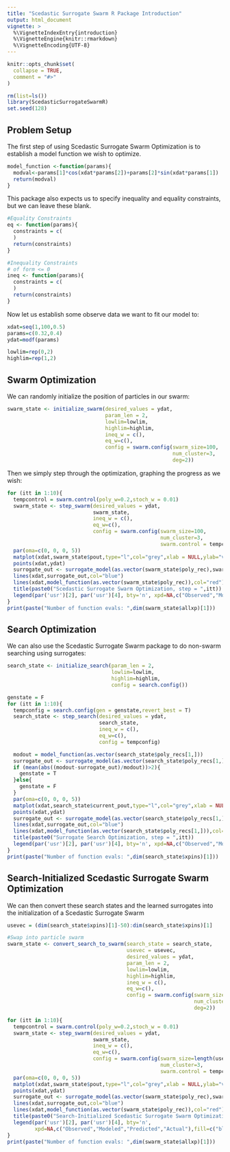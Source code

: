 ```yaml
---
title: "Scedastic Surrogate Swarm R Package Introduction"
output: html_document
vignette: >
  %\VignetteIndexEntry{introduction}
  %\VignetteEngine{knitr::rmarkdown}
  %\VignetteEncoding{UTF-8}
---
```


```r
knitr::opts_chunk$set(
  collapse = TRUE,
  comment = "#>"
)
```

```r
rm(list=ls())
library(ScedasticSurrogateSwarmR)
set.seed(128)
```


## Problem Setup
The first step of using Scedastic Surrogate Swarm Optimization is to establish a model function we wish to optimize. 

```r
model_function <-function(params){
  modval<-params[1]*cos(xdat*params[2])+params[2]*sin(xdat*params[1])
  return(modval)
}
```

This package also expects us to specify inequality and equality constraints, but we can leave these blank. 

```r
#Equality Constraints
eq <- function(params){
  constraints = c(
  )
  return(constraints)
}

#Inequality Constraints
# of form <= 0
ineq <- function(params){
  constraints = c(
  )
  return(constraints)
}
```

Now let us establish some observe data we want to fit our model to:
```r
xdat=seq(1,100,0.5)
params=c(0.32,0.4)
ydat=modf(params)

lowlim=rep(0,2)
highlim=rep(1,2)
```


## Swarm Optimization
We can randomly initialize the position of particles in our swarm:
```r
swarm_state <- initialize_swarm(desired_values = ydat,
                                param_len = 2,
                                lowlim=lowlim,
                                highlim=highlim,
                                ineq_w = c(),
                                eq_w=c(),
                                config = swarm.config(swarm_size=100,
                                                      num_cluster=3,
                                                      deg=2))
```

Then we simply step through the optimization, graphing the progress as we wish:
```r
for (itt in 1:10){
  tempcontrol = swarm.control(poly_w=0.2,stoch_w = 0.01)
  swarm_state <- step_swarm(desired_values = ydat,
                            swarm_state,
                            ineq_w = c(),
                            eq_w=c(),
                            config = swarm.config(swarm_size=100,
                                                  num_cluster=3,
                                                  swarm.control = tempcontrol))
  par(oma=c(0, 0, 0, 5))
  matplot(xdat,swarm_state$pout,type="l",col="grey",xlab = NULL,ylab="value")
  points(xdat,ydat)
  surrogate_out <- surrogate_model(as.vector(swarm_state$poly_rec),swarm_state$polyouts,swarm_state$centersaves,deg=2)
  lines(xdat,surrogate_out,col="blue")
  lines(xdat,model_function(as.vector(swarm_state$poly_rec)),col="red")
  title(paste0("Scedastic Surrogate Swarm Optimization, step = ",itt))
  legend(par('usr')[2], par('usr')[4], bty='n', xpd=NA,c("Observed","Modeled","Predicted","Actual"),fill=c("black","grey","blue","red"))
}
print(paste("Number of function evals: ",dim(swarm_state$allxp)[1]))
```


## Search Optimization

We can also use the Scedastic Surrogate Swarm package to do non-swarm searching using surrogates:
```r
search_state <- initialize_search(param_len = 2,
                                  lowlim=lowlim,
                                  highlim=highlim,
                                  config = search.config())

genstate = F
for (itt in 1:10){
  tempconfig = search.config(gen = genstate,revert_best = T)
  search_state <- step_search(desired_values = ydat,
                              search_state,
                              ineq_w = c(),
                              eq_w=c(),
                              config = tempconfig)

  modout = model_function(as.vector(search_state$poly_recs[1,]))
  surrogate_out <- surrogate_model(as.vector(search_state$poly_recs[1,]),search_state$polyouts,search_state$centersaves,deg=2)
  if (mean(abs((modout-surrogate_out)/modout))>2){
    genstate = T
  }else{
    genstate = F
  }
  par(oma=c(0, 0, 0, 5))
  matplot(xdat,search_state$current_pout,type="l",col="grey",xlab = NULL,ylab="value")
  points(xdat,ydat)
  surrogate_out <- surrogate_model(as.vector(search_state$poly_recs[1,]),swarm_state$polyouts,swarm_state$centersaves,deg=2)
  lines(xdat,surrogate_out,col="blue")
  lines(xdat,model_function(as.vector(search_state$poly_recs[1,])),col="red")
  title(paste0("Surrogate Search Optimization, step = ",itt))
  legend(par('usr')[2], par('usr')[4], bty='n', xpd=NA,c("Observed","Modeled","Predicted","Actual"),fill=c("black","grey","blue","red"))
}
print(paste("Number of function evals: ",dim(search_state$xpins)[1]))
```


## Search-Initialized Scedastic Surrogate Swarm Optimization
We can then convert these search states and the learned surrogates into the initialization of a Scedastic Surrogate Swarm

```r
usevec = (dim(search_state$xpins)[1]-50):dim(search_state$xpins)[1]

#Swap into particle swarm
swarm_state <- convert_search_to_swarm(search_state = search_state,
                                       usevec = usevec,
                                       desired_values = ydat,
                                       param_len = 2,
                                       lowlim=lowlim,
                                       highlim=highlim,
                                       ineq_w = c(),
                                       eq_w=c(),
                                       config = swarm.config(swarm_size=length(usevec),
                                                             num_cluster=3,
                                                             deg=2))

for (itt in 1:10){
  tempcontrol = swarm.control(poly_w=0.2,stoch_w = 0.01)
  swarm_state <- step_swarm(desired_values = ydat,
                            swarm_state,
                            ineq_w = c(),
                            eq_w=c(),
                            config = swarm.config(swarm_size=length(usevec),
                                                  num_cluster=3,
                                                  swarm.control = tempcontrol))
  par(oma=c(0, 0, 0, 5))
  matplot(xdat,swarm_state$pout,type="l",col="grey",xlab = NULL,ylab="value")
  points(xdat,ydat)
  surrogate_out <- surrogate_model(as.vector(swarm_state$poly_rec),swarm_state$polyouts,swarm_state$centersaves,deg=2)
  lines(xdat,surrogate_out,col="blue")
  lines(xdat,model_function(as.vector(swarm_state$poly_rec)),col="red")
  title(paste0("Search-Initialized Scedastic Surrogate Swarm Optimization, step = ",itt))
  legend(par('usr')[2], par('usr')[4], bty='n',
         xpd=NA,c("Observed","Modeled","Predicted","Actual"),fill=c("black","grey","blue","red"))
}
print(paste("Number of function evals: ",dim(swarm_state$allxp)[1]))
```

